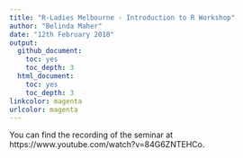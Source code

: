 ```yaml
---
title: "R-Ladies Melbourne - Introduction to R Workshop"
author: "Belinda Maher"
date: "12th February 2018"
output:
  github_document:
    toc: yes
    toc_depth: 3
  html_document:
    toc: yes
    toc_depth: 3
linkcolor: magenta
urlcolor: magenta
---
```



You can find the recording of the seminar at https://www.youtube.com/watch?v=84G6ZNTEHCo. 


